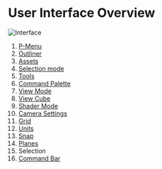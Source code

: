 # User Interface Overview

![Interface](/img/new-interface.png)
1. [P-Menu](file-menu)
2. [Outliner](outliner)
3. [Assets](assets)
4. [Selection mode](selection-mode)
5. [Tools](/tool)
6. [Command Palette](command-palette)
7. [View Mode](view-mode)
8. [View Cube](view-cube)
9. [Shader Mode](shader-mode) 
10. [Camera Settings](camera-settings)
11. [Grid](grid)
12. [Units](units)
13. [Snap](snap)
14. [Planes](construction-plane)
15. Selection
16. [Command Bar](command-bar)